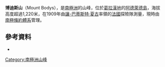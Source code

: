 {{coord|67|9|S|67|48|W|display=title}}

'''博迪斯山'''（Mount Bodys），是[[南極洲|南極洲]]的山峰，位於[[葛拉漢地|葛拉漢地]]的[[阿德萊德島|阿德萊德島]]，海拔高度超過1,220米，在1909年由[[讓-巴蒂斯特·夏古|讓-巴蒂斯特·夏古]]率領的[[法國|法國]]探險隊測量，現時由[[南極條約體系|南極條約體系]]管理。

==參考資料==
*{{usgs-gazetteer}}

{{DEFAULTSORT:Mount Bodys}}
[[Category:南極洲山峰|Category:南極洲山峰]]


{{AdelaideIsland-geo-stub}}